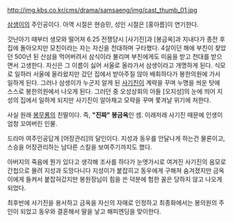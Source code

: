 http://img.kbs.co.kr/cms/drama/samsaeng/img/cast_thumb_01.jpg

[[삼생이]]의 주인공이다. 아역 시절은 현승민, 성인 시절은 [홍아름]이 연기한다.

갓난아기 때부터 생모와 떨어져 6.25 전쟁당시 [사기진]과 [봉금옥]과 지내다가 종전 후 집에 돌아오지만 모친이라는 자는 자신을 천대하며 구타했다. 4살이던 해에 부친이 찾았던 500년 된 산삼을 먹어버려서 삼식이라 불리며 부친에게도 미움을 받고 천대를 받으면서 고생한다. 자신은 그 이름이 싫어 서울로 올라가서 삼생이라고 개명하게 된다. 식모로 일하러 서울에 올라왔지만 갔던 집에서 받아주질 않아 배회하다가 봉한의원에 가서 일하게 된다. 그러나 삼생이가 누군지 알게 된 [[사기진]]이 계략을 꾸며 누명을 씌운 탓에 스스로 봉한의원에서 나오게 된다. 그러던 중 오성상회의 아들 [오지성]의 눈에 띄어 지성의 집에서 일하게 되지만 사기진이 알아채고 모략을 꾸며 쫓겨날 위기에 처한다.

사실 원래 [[봉무룡]]의 친딸이다. 즉, '''"진짜" 봉금옥'''인 셈. 이래저래 사기진 때문에 인생이 엄청 꼬여버린 인물. 

드라마 여주인공답게 [어장관리]의 달인이다. 지성과 동우를 안달나게 하는건 물론이고, 스승을 어장관리하는 남다른 스킬을 보여주기까지도 했다.

아버지의 죽음에 뭔가 있다고 생각해 조사를 하다가 눈엣가시로 여겨진 사기진의 음모로 간첩으로 몰려 지성과 도망다니다 지성이가 붙잡히고 동우에게 구해져 숨겨졌지만 금옥이에게 들켜서 붙잡혀갔지만 봉원장님이 힘을 쓴 덕분에 험한 꼴은 당하지 않고 나오게 되었다.

최후반에 사기진을 용서하고 금옥을 자신의 자매로 인정하고 최종화에서는 봉의원의 주인이 되었고 동우와 결혼해서 딸을 낳고 해피엔딩을 맞이한다.
